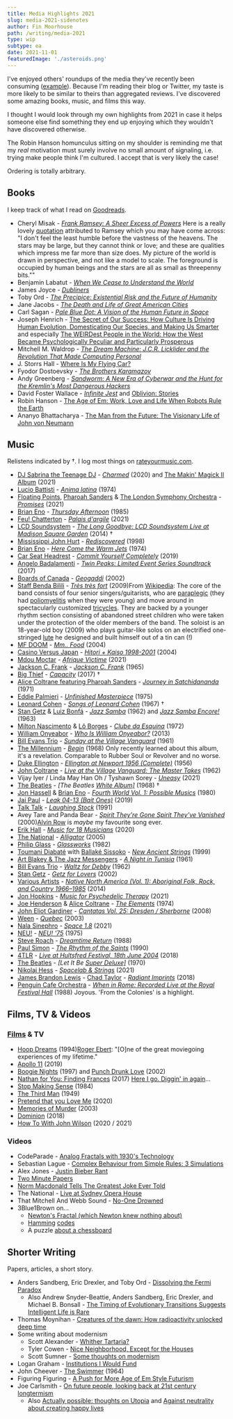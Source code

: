 ```yaml
---
title: Media Highlights 2021
slug: media-2021-sidenotes
author: Fin Moorhouse
path: /writing/media-2021
type: wip
subtype: ea
date: 2021-11-01
featuredImage: './asteroids.png'
---
```


I've enjoyed others' roundups of the media they've recently been consuming ([example](http://lukemuehlhauser.com/media-diet-for-q3-2021/)). Because I'm reading their blog or Twitter, my taste is more likely to be similar to theirs than aggregated reviews. I've discovered some amazing books, music, and films this way.

I thought I would look through my own highlights from 2021 in case it helps someone else find something they end up enjoying which they wouldn't have discovered otherwise.

The Robin Hanson homunculus sitting on my shoulder is reminding me that my *real* motivation must surely involve no small amount of signaling, i.e. trying make people think I'm cultured. I accept that is very likely the case!

Ordering is totally arbitrary.

## Books

I keep track of what I read on [Goodreads](https://www.goodreads.com/user/show/38695642-fin-moorhouse).

- Cheryl Misak - [*Frank Ramsey: A Sheer Excess of Powers*](https://www.goodreads.com/book/show/52950063-frank-ramsey)<Sidenote label='ramsey'> Here is a really lovely <a href='https://www.goodreads.com/quotes/787508-i-don-t-feel-the-least-humble-before-the-vastness-of'>quotation</a> attributed to Ramsey which you may have come across: "I don't feel the least humble before the vastness of the heavens. The stars may be large, but they cannot think or love; and these are qualities which impress me far more than size does. My picture of the world is drawn in perspective, and not like a model to scale. The foreground is occupied by human beings and the stars are all as small as threepenny bits.""</Sidenote>
- Benjamin Labatut - *[When We Cease to Understand the World](https://www.goodreads.com/book/show/53972214-when-we-cease-to-understand-the-world)*
- James Joyce - [*Dubliners*](https://www.goodreads.com/book/show/11012.Dubliners)
- Toby Ord - [*The Precipice: Existential Risk and the Future of Humanity*](https://www.goodreads.com/book/show/50485582-the-precipice)
- Jane Jacobs - [*The Death and Life of Great American Cities*](https://www.goodreads.com/book/show/30833.The_Death_and_Life_of_Great_American_Cities)
- Carl Sagan - [*Pale Blue Dot: A Vision of the Human Future in Space*](https://www.goodreads.com/book/show/61663.Pale_Blue_Dot)
- Joseph Henrich - [The Secret of Our Success: How Culture Is Driving Human Evolution, Domesticating Our Species, and Making Us Smarter](https://www.goodreads.com/book/show/25761655-the-secret-of-our-success) and especially [The WEIRDest People in the World: How the West Became Psychologically Peculiar and Particularly Prosperous](https://www.goodreads.com/book/show/51710349-the-weirdest-people-in-the-world)
- Mitchell M. Waldrop - [*The Dream Machine: J.C.R. Licklider and the Revolution That Made Computing Personal*](https://press.stripe.com/the-dream-machine)
- J. Storrs Hall - [Where Is My Flying Car?](https://press.stripe.com/where-is-my-flying-car)
- Fyodor Dostoevsky - [*The Brothers Karamazov*](https://www.goodreads.com/book/show/4935.The_Brothers_Karamazov)
- Andy Greenberg - [*Sandworm: A New Era of Cyberwar and the Hunt for the Kremlin's Most Dangerous Hackers*](https://www.goodreads.com/book/show/41436213-sandworm)
- David Foster Wallace - [*Infinite Jest*](https://www.goodreads.com/book/show/6759.Infinite_Jest) and [Oblivion: Stories](https://www.goodreads.com/book/show/6749.Oblivion)
- Robin Hanson - [The Age of Em: Work, Love and Life When Robots Rule the Earth](https://www.goodreads.com/book/show/26831944-the-age-of-em)
- Ananyo Bhattacharya - [The Man from the Future: The Visionary Life of John von Neumann](https://www.goodreads.com/book/show/56155133-the-man-from-the-future)

## Music

Relistens indicated by †. I log most things on [rateyourmusic.com](https://rateyourmusic.com/~finm).

- [DJ Sabrina the Teenage DJ](https://rateyourmusic.com/artist/dj-sabrina-the-teenage-dj) - *[Charmed](https://rateyourmusic.com/release/album/dj-sabrina-the-teenage-dj/charmed/)* (2020) and [The Makin' Magick II Album](https://rateyourmusic.com/release/album/dj-sabrina-the-teenage-dj/the-makin-magick-ii-album/) (2021)
- [Lucio Battisti](https://rateyourmusic.com/artist/lucio_battisti) - *[Anima latina](https://rateyourmusic.com/release/album/lucio-battisti/anima-latina/)* (1974)
- [Floating Points](https://rateyourmusic.com/artist/floating-points), [Pharoah Sanders](https://rateyourmusic.com/artist/pharoah_sanders) & [The London Symphony Orchestra](https://rateyourmusic.com/artist/london-symphony-orchestra) - *[Promises](https://rateyourmusic.com/release/album/floating-points-pharoah-sanders-and-the-london-symphony-orchestra/promises/)* (2021)
- [Brian Eno](https://rateyourmusic.com/artist/brian-eno) - *[Thursday Afternoon](https://rateyourmusic.com/release/album/brian-eno/thursday-afternoon/)* (1985)
- [Feu! Chatterton](https://rateyourmusic.com/artist/feu-chatterton) - *[Palais d'argile](https://rateyourmusic.com/release/album/feu-chatterton/palais-dargile/)* (2021)
- [LCD Soundsystem](https://rateyourmusic.com/artist/lcd-soundsystem) - *[The Long Goodbye: LCD Soundsystem Live at Madison Square Garden](https://rateyourmusic.com/release/album/lcd-soundsystem/the-long-goodbye-lcd-soundsystem-live-at-madison-square-garden/)* (2014) †
- [Mississippi John Hurt](https://rateyourmusic.com/artist/mississippi-john-hurt) - *[Rediscovered](https://rateyourmusic.com/release/comp/mississippi-john-hurt/rediscovered/)*  (1998)
- [Brian Eno](https://rateyourmusic.com/artist/brian-eno) - *[Here Come the Warm Jets](https://rateyourmusic.com/release/album/eno/here-come-the-warm-jets/)* (1974)
- [Car Seat Headrest](https://rateyourmusic.com/artist/car-seat-headrest) - *[Commit Yourself Completely](https://rateyourmusic.com/release/album/car-seat-headrest/commit-yourself-completely/)* (2019)
- [Angelo Badalamenti](https://rateyourmusic.com/artist/angelo-badalamenti) - *[Twin Peaks: Limited Event Series Soundtrack](https://rateyourmusic.com/release/album/angelo-badalamenti/twin-peaks-limited-event-series-soundtrack/)* (2017)
- [Boards of Canada](https://rateyourmusic.com/artist/boards-of-canada) - *[Geogaddi](https://rateyourmusic.com/release/album/boards-of-canada/geogaddi/)* (2002)
- [Staff Benda Bilili](https://rateyourmusic.com/artist/staff_benda_bilili) - *[Très très fort](https://rateyourmusic.com/release/album/staff_benda_bilili/tres_tres_fort/)* (2009)<Sidenote label='sub'>From [Wikipedia](https://en.wikipedia.org/wiki/Staff_Benda_Bilili): The core of the band consists of four senior singers/guitarists, who are [paraplegic](https://en.wikipedia.org/wiki/Paraplegia) (they had [poliomyelitis](https://en.wikipedia.org/wiki/Poliomyelitis) when they were young) and move around in spectacularly customized [tricycles](https://en.wikipedia.org/wiki/Tricycle). They are backed by a younger rhythm section consisting of abandoned street children who were taken under the protection of the older members of the band. The soloist is an 18-year-old boy (2009) who plays guitar-like solos on an electrified one-stringed [lute](https://en.wikipedia.org/wiki/Lute) he designed and built himself out of a tin can (!)</Sidenote>
- [MF DOOM](https://rateyourmusic.com/artist/mf-doom) - *[Mm.. Food](https://rateyourmusic.com/release/album/mf-doom/mm-food/)* (2004)
- [Casino Versus Japan](https://rateyourmusic.com/artist/casino-versus-japan) - *[Hitori + Kaiso 1998-2001](https://rateyourmusic.com/release/album/casino-versus-japan/hitori-kaiso-1998-2001/)* (2004)
- [Mdou Moctar](https://rateyourmusic.com/artist/mdou-moctar) - *[Afrique Victime](https://rateyourmusic.com/release/album/mdou-moctar/afrique-victime/)* (2021)
- [Jackson C. Frank](https://rateyourmusic.com/artist/jackson_c__frank) - *[Jackson C. Frank](https://rateyourmusic.com/release/album/jackson-c-frank/jackson-c-frank/)* (1965)
- [Big Thief](https://rateyourmusic.com/artist/big-thief) - *[Capacity](https://rateyourmusic.com/release/album/big-thief/capacity/)*  (2017) †
- [Alice Coltrane featuring Pharoah Sanders](https://rateyourmusic.com/artist/alice-coltrane) - *[Journey in Satchidananda](https://rateyourmusic.com/release/album/alice-coltrane-featuring-pharoah-sanders/journey-in-satchidananda/)* (1971)
- [Eddie Palmieri](https://rateyourmusic.com/artist/eddie-palmieri) - *[Unfinished Masterpiece](https://rateyourmusic.com/release/album/eddie-palmieri/unfinished-masterpiece/)* (1975)
- [Leonard Cohen](https://rateyourmusic.com/artist/leonard-cohen) - *[Songs of Leonard Cohen](https://rateyourmusic.com/release/album/leonard-cohen/songs-of-leonard-cohen/)* (1967) †
- [Stan Getz](https://rateyourmusic.com/artist/stan-getz) & [Luiz Bonfá](https://rateyourmusic.com/artist/luiz_bonfa) - *[Jazz Samba](https://rateyourmusic.com/release/album/stan-getz-charlie-byrd/jazz-samba/)*   (1962) and *[Jazz Samba Encore!](https://rateyourmusic.com/release/album/stan-getz-luiz-bonfa/jazz-samba-encore/)* (1963)
- [Milton Nascimento](https://rateyourmusic.com/artist/milton-nascimento) & [Lô Borges](https://rateyourmusic.com/artist/lo-borges) - *[Clube da Esquina](https://rateyourmusic.com/release/album/milton-nascimento-lo-borges/clube-da-esquina/)* (1972)
- [William Onyeabor](https://rateyourmusic.com/artist/william-onyeabor) - *[Who Is William Onyeabor?](https://rateyourmusic.com/release/comp/william-onyeabor/who-is-william-onyeabor/)* (2013)
- [Bill Evans Trio](https://rateyourmusic.com/artist/bill-evans) - *[Sunday at the Village Vanguard](https://rateyourmusic.com/release/album/bill-evans-trio/sunday-at-the-village-vanguard/)* (1961)
- [The Millennium](https://rateyourmusic.com/artist/the-millennium) - *[Begin](https://rateyourmusic.com/release/album/the-millennium/begin/)* (1968) <Sidenote label='begin'>Only recently learned about this album, it's a revelation. Comparable to Rubber Soul or Revolver and no worse.</Sidenote>
- [Duke Ellington](https://rateyourmusic.com/artist/duke-ellington) - *[Ellington at Newport 1956 (Complete)](https://rateyourmusic.com/release/album/duke-ellington/ellington-at-newport-1956-complete-2/)* (1956)
- [John Coltrane](https://rateyourmusic.com/artist/john-coltrane) - *[Live at the Village Vanguard: The Master Takes](https://rateyourmusic.com/release/comp/john_coltrane/live_at_the_village_vanguard__the_master_takes/)* (1962)
- Vijay Iyer /  Linda May Han Oh / Tyshawn Sorey - *[Uneasy](https://rateyourmusic.com/release/album/vijay-iyer-linda-may-han-oh-tyshawn-sorey/uneasy/)* (2021)
- [The Beatles](https://rateyourmusic.com/artist/the-beatles) - *[The Beatles [White Album\]](https://rateyourmusic.com/release/album/the-beatles/the-beatles-white-album/)* (1968) †
- [Jon Hassell](https://rateyourmusic.com/artist/jon-hassell) & [Brian Eno](https://rateyourmusic.com/artist/brian-eno) - *[Fourth World Vol. 1: Possible Musics](https://rateyourmusic.com/release/album/jon-hassell-brian-eno/fourth-world-vol-1-possible-musics/)* (1980)
- [Jai Paul](https://rateyourmusic.com/artist/jai-paul) - *[Leak 04-13 (Bait Ones)](https://rateyourmusic.com/release/album/jai-paul/leak-04-13-bait-ones/)* (2019)
- [Talk Talk](https://rateyourmusic.com/artist/talk-talk) - *[Laughing Stock](https://rateyourmusic.com/release/album/talk-talk/laughing-stock/)* (1991)
- Avey Tare and Panda Bear - *[Spirit They're Gone Spirit They've Vanished](https://rateyourmusic.com/release/album/avey-tare-and-panda-bear/spirit-theyre-gone-spirit-theyve-vanished-3/)* (2000)<Sidenote label='spirit'>[Alvin Row](https://www.youtube.com/watch?v=XTRGYz17E5U) is *maybe* my favourite song ever.</Sidenote>
- [Erik Hall](https://rateyourmusic.com/artist/erik-hall) - *[Music for 18 Musicians](https://rateyourmusic.com/release/album/erik-hall/music-for-18-musicians/)* (2020)
- [The National](https://rateyourmusic.com/artist/the-national) - *[Alligator](https://rateyourmusic.com/release/album/the-national/alligator/)* (2005)
- [Philip Glass](https://rateyourmusic.com/artist/philip-glass) - *[Glassworks](https://rateyourmusic.com/release/album/philip-glass/glassworks/)* (1982)
- [Toumani Diabaté](https://rateyourmusic.com/artist/toumani-diabate) with [Ballaké Sissoko](https://rateyourmusic.com/artist/ballake-sissoko) - *[New Ancient Strings](https://rateyourmusic.com/release/album/toumani-diabate-with-ballake-sissoko/new-ancient-strings/)* (1999)
- [Art Blakey & The Jazz Messengers](https://rateyourmusic.com/artist/art-blakey) - *[A Night in Tunisia](https://rateyourmusic.com/release/album/art_blakey_and_the_jazz_messengers/a_night_in_tunisia_f9/)* (1961)
- [Bill Evans Trio](https://rateyourmusic.com/artist/bill-evans) - *[Waltz for Debby](https://rateyourmusic.com/release/album/bill-evans-trio/waltz-for-debby/)* (1962)
- [Stan Getz](https://rateyourmusic.com/artist/stan-getz) - *[Getz for Lovers](https://rateyourmusic.com/release/comp/stan-getz/getz-for-lovers/)* (2002)
- [Various Artists](https://rateyourmusic.com/artist/various-artists) - *[Native North America (Vol. 1): Aboriginal Folk, Rock, and Country 1966–1985](https://rateyourmusic.com/release/comp/various-artists/native-north-america-vol-1-aboriginal-folk-rock-and-country-1966–1985/)* (2014)
- [Jon Hopkins](https://rateyourmusic.com/artist/jon-hopkins) - *[Music for Psychedelic Therapy](https://rateyourmusic.com/release/album/jon-hopkins/music-for-psychedelic-therapy/)*   (2021)
- [Joe Henderson](https://rateyourmusic.com/artist/joe-henderson) & [Alice Coltrane](https://rateyourmusic.com/artist/alice-coltrane) - *[The Elements](https://rateyourmusic.com/release/album/joe-henderson-alice-coltrane/the-elements/)* (1974)
- [John Eliot Gardiner](https://rateyourmusic.com/artist/john_eliot_gardiner) - *[Cantatas Vol. 25: Dresden / Sherborne](https://rateyourmusic.com/release/album/john-eliot-gardiner/cantatas-vol-25-dresden-sherborne/)* (2008)
- [Ween](https://rateyourmusic.com/artist/ween) - *[Quebec](https://rateyourmusic.com/release/album/ween/quebec/)* (2003)
- [Nala Sinephro](https://rateyourmusic.com/artist/nala-sinephro) - *[Space 1.8](https://rateyourmusic.com/release/album/nala-sinephro/space-1_8/)* (2021)
- [NEU!](https://rateyourmusic.com/artist/neu) - *[NEU! '75](https://rateyourmusic.com/release/album/neu/neu-75/)* (1975)
- [Steve Roach](https://rateyourmusic.com/artist/steve_roach) - *[Dreamtime Return](https://rateyourmusic.com/release/album/steve-roach/dreamtime-return/)* (1988)
- [Paul Simon](https://rateyourmusic.com/artist/paul-simon) - *[The Rhythm of the Saints](https://rateyourmusic.com/release/album/paul-simon/the-rhythm-of-the-saints/)* (1990)
- [4TLR](https://rateyourmusic.com/artist/four-tet) - *[Live at Hultsfred Festival, 18th June 2004](https://rateyourmusic.com/release/album/4tlr/live-at-hultsfred-festival-18th-june-2004/)* (2018)
- [The Beatles](https://rateyourmusic.com/artist/the-beatles) - *[Let It Be [Super Deluxe\]](https://rateyourmusic.com/release/album/the-beatles/let-it-be-87/)* (1970)
- [Nikolaj Hess](https://rateyourmusic.com/artist/nikolaj-hess) - *[Spacelab & Strings](https://rateyourmusic.com/release/album/nikolaj-hess/spacelab-and-strings/)* (2021)
- [James Brandon Lewis](https://rateyourmusic.com/artist/james_brandon_lewis) - [Chad Taylor](https://rateyourmusic.com/artist/chad-taylor) - *[Radiant Imprints](https://rateyourmusic.com/release/album/james-brandon-lewis-chad-taylor/radiant-imprints/)* (2018)
- [Penguin Cafe Orchestra](https://rateyourmusic.com/artist/penguin-cafe-orchestra) - *[When in Rome: Recorded Live at the Royal Festival Hall](https://rateyourmusic.com/release/album/penguin-cafe-orchestra/when-in-rome-recorded-live-at-the-royal-festival-hall/)* (1988) <Sidenote label='pco'>Joyous. 'From the Colonies' is a highlight.</Sidenote>

## Films, TV & Videos

### [Films](https://letterboxd.com/finm/films/by/date/) & TV

- [Hoop Dreams](https://letterboxd.com/film/hoop-dreams/) (1994)<Sidenote label='hoop'><a href='https://www.rogerebert.com/roger-ebert/the-great-american-documentary'>Roger Ebert</a>: "[O]ne of the great moviegoing experiences of my lifetime."</Sidenote>
- [Apollo 11](https://letterboxd.com/film/apollo-11-2019/) (2019)
- [Boogie Nights](https://letterboxd.com/film/boogie-nights/) (1997) and [Punch Drunk Love](https://letterboxd.com/film/punch-drunk-love/) (2002)
- [Nathan for You: Finding Frances](https://letterboxd.com/film/nathan-for-you-finding-frances/) (2017) <Sidenote label='hoop'><a href='https://www.youtube.com/watch?v=fc7cYfox91k'>Here I go. Diggin' in again</a>...</Sidenote>
- [Stop Making Sense](https://letterboxd.com/film/stop-making-sense/) (1984)
- [The Third Man](https://letterboxd.com/film/the-third-man/) (1949)
- [Pretend that you Love Me](https://youtu.be/enazxSimfm0) (2020)
- [Memories of Murder](https://letterboxd.com/film/memories-of-murder/) (2003)
- [Dominion](https://letterboxd.com/film/dominion-2018/) (2018)
- [How To With John Wilson](https://en.wikipedia.org/wiki/How_To_with_John_Wilson) (2020 / 2021)

### Videos

- CodeParade - [Analog Fractals with 1930's Technology](https://youtu.be/Pv26QAOcb6Q)
- Sebastian Lague - [Complex Behaviour from Simple Rules: 3 Simulations](https://youtu.be/kzwT3wQWAHE)
- Alex Jones - [Justin Bieber Rant](https://www.youtube.com/watch?v=_t3POfNbx6M&list=FL0i2I3RE2dAtNnpgTlkxVsQ)
- [Two Minute Papers](https://www.youtube.com/channel/UCbfYPyITQ-7l4upoX8nvctg)
- [Norm Macdonald Tells The Greatest Joke Ever Told](https://youtu.be/1-MJy7w69EU)
- The National - [Live at Sydney Opera House](https://www.youtube.com/watch?v=uWd0EWKpH94&list=FL0i2I3RE2dAtNnpgTlkxVsQ&index=28&t=2508s)
- That Mitchell And Webb Sound -  [No-One Drowned](https://youtu.be/fqYyxvM85zU)
- 3Blue1Brown on...
  - [Newton's Fractal (which Newton knew nothing about)](https://www.youtube.com/watch?v=-RdOwhmqP5s)
  - [Hamming](https://www.youtube.com/watch?v=X8jsijhllIA) [codes](https://www.youtube.com/watch?v=b3NxrZOu_CE)
  - A puzzle [about a chessboard](https://www.youtube.com/watch?v=wTJI_WuZSwE&t=71s)


## Shorter Writing

Papers, articles, a short story.

- Anders Sandberg, Eric Drexler, and Toby Ord - [Dissolving the Fermi Paradox](https://arxiv.org/abs/1806.02404)
  - Also Andrew Snyder-Beattie, Anders Sandberg, Eric Drexler, and Michael B. Bonsall - [The Timing of Evolutionary Transitions Suggests Intelligent Life is Rare](https://www.liebertpub.com/doi/full/10.1089/ast.2019.2149)
- Thomas Moynihan - [Creatures of the dawn: How radioactivity unlocked deep time](https://www.bbc.com/future/article/20210929-creatures-of-the-dawn-how-radioactivity-unlocked-deep-time)
- Some writing about modernism
  - Scott Alexander - [Whither Tartaria?](https://astralcodexten.substack.com/p/whither-tartaria)
  - Tyler Cowen - [Nice Neighborhood, Except for the Houses](https://www.bloomberg.com/opinion/articles/2021-10-05/urban-design-why-can-t-we-build-nice-neighborhoods-anymore?srnd=premium&sref=XgZBm7li)
  - Scott Sumner - [Some thoughts on modernism](https://www.econlib.org/some-random-thoughts-on-modernism/)
- Logan Graham - [Institutions I Would Fund](http://logangraham.xyz/blog/Institutions-I-Would-Fund)
- John Cheever - [The Swimmer](https://www.newyorker.com/magazine/1964/07/18/the-swimmer) (1964)
- Figuring Figuring - [A Push for More Age of Em Style Futurism](https://figuringfiguring.com/2020/06/15/a-push-for-more-age-of-em-style-futurism/)
- Joe Carlsmith - [On future people, looking back at 21st century longtermism](https://handsandcities.com/2021/03/22/on-future-people-looking-back-at-21st-century-longtermism/)
  - Also [Actually possible: thoughts on Utopia](https://handsandcities.com/2021/01/18/actually-possible-thoughts-on-utopia/) and [Against neutrality about creating happy lives](https://handsandcities.com/2021/03/14/against-neutrality-about-creating-happy-lives/)
